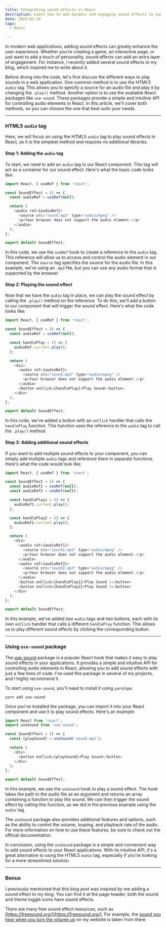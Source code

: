 ```yaml
---
title: Integrating sound effects in React
description: Learn how to add dynamic and engaging sound effects to your React application using HTML5 audio and React libraries. Follow this practical guide to bring life to your React app.
date: 2023-02-10
tags:
  - React

---
```


In modern web applications, adding sound effects can greatly enhance the user experience. Whether you're creating a game, an interactive page, or just want to add a touch of personality, sound effects can add an extra layer of engagement. For instance, I recently added several sound effects to my blog, which inspired me to write about it.

Before diving into the code, let's first discuss the different ways to play sounds in a web application. One common method is to use the HTML5 `audio` tag. This allows you to specify a source for an audio file and play it by changing the `.play()` method. Another option is to use the available React packages like `use-sound`. These packages provide a simple and intuitive API for controlling audio elements in React. In this article, we'll cover both methods, so you can choose the one that best suits your needs.

---

### HTML5 `audio` tag

Here, we will focus on using the HTML5 `audio` tag to play sound effects in React, as it is the simplest method and requires no additional libraries.

#### Step 1: Adding the `audio` tag

To start, we need to add an `audio` tag to our React component. This tag will act as a container for our sound effect. Here's what the basic code looks like:

```js
import React, { useRef } from 'react';

const SoundEffect = () => {
  const audioRef = useRef(null);

  return (
    <audio ref={audioRef}>
      <source src="sound.mp3" type="audio/mpeg" />
      <p>Your browser does not support the audio element.</p>
    </audio>
  );
};

export default SoundEffect;
```

In this code, we use the `useRef` hook to create a reference to the `audio` tag. This reference will allow us to access and control the audio element in our component. The `source` tag specifies the source for the audio file. In this example, we're using an `.mp3` file, but you can use any audio format that is supported by the browser.

#### Step 2: Playing the sound effect

Now that we have the `audio` tag in place, we can play the sound effect by calling the `.play()` method on the reference. To do this, we'll add a button to our component that will trigger the sound effect. Here's what the code looks like:

```js {6-8,16}
import React, { useRef } from 'react';

const SoundEffect = () => {
  const audioRef = useRef(null);

  const handlePlay = () => {
    audioRef.current.play();
  };

  return (
    <div>
      <audio ref={audioRef}>
        <source src="sound.mp3" type="audio/mpeg" />
        <p>Your browser does not support the audio element.</p>
      </audio>
      <button onClick={handlePlay}>Play Sound</button>
    </div>
  );
};

export default SoundEffect;
```

In this code, we've added a button with an `onClick` handler that calls the `handlePlay` function. This function uses the reference to the `audio` tag to call the `.play()` method.

#### Step 3: Adding additional sound effects

If you want to add multiple sound effects to your component, you can simply add multiple `audio` tags and reference them in separate functions. Here's what the code would look like:

```js {5,11-13,21-24,26}
import React, { useRef } from 'react';

const SoundEffect = () => {
  const audioRef1 = useRef(null);
  const audioRef2 = useRef(null);

  const handlePlay1 = () => {
    audioRef1.current.play();
  };

  const handlePlay2 = () => {
    audioRef2.current.play();
  };

  return (
    <div>
      <audio ref={audioRef1}>
        <source src="sound1.mp3" type="audio/mpeg" />
        <p>Your browser does not support the audio element.</p>
      </audio>
      <audio ref={audioRef2}>
        <source src="sound2.mp3" type="audio/mpeg" />
        <p>Your browser does not support the audio element.</p>
      </audio>
      <button onClick={handlePlay1}>Play Sound 1</button>
      <button onClick={handlePlay2}>Play Sound 2</button>
    </div>
  );
};

export default SoundEffect;
```

In this example, we've added two `audio` tags and two buttons, each with its own `onClick` handler that calls a different `handlePlay` function. This allows us to play different sound effects by clicking the corresponding button.

---

### Using `use-sound` package

The [use-sound](https://github.com/joshwcomeau/use-sound) package is a popular React hook that makes it easy to play sound effects in your applications. It provides a simple and intuitive API for controlling audio elements in React, allowing you to add sound effects with just a few lines of code. I've used this package in several of my projects, and I highly recommend it.

To start using `use-sound`, you'll need to install it using `yarn`/`npm`:

```
yarn add use-sound
```

Once you've installed the package, you can import it into your React component and use it to play sound effects. Here's an example:

```js
import React from 'react';
import useSound from 'use-sound';

const SoundEffect = () => {
  const [playSound] = useSound('sound.mp3');

  return (
    <div>
      <button onClick={playSound}>Play Sound</button>
    </div>
  );
};

export default SoundEffect;
```

In this example, we use the `useSound` hook to play a sound effect. The hook takes the path to the audio file as an argument and returns an array containing a function to play the sound. We can then trigger the sound effect by calling this function, as we did in the previous example using the `audio` tag.

The `useSound` package also provides additional features and options, such as the ability to control the volume, looping, and playback rate of the audio. For more information on how to use these features, be sure to check out the official documentation.

In conclusion, using the `useSound` package is a simple and convenient way to add sound effects to your React applications. With its intuitive API, it's a great alternative to using the HTML5 `audio` tag, especially if you're looking for a more streamlined solution.

---

### Bonus

I previously mentioned that this blog post was inspired by me adding a sound effect to my blog. You can find it at the page header; both the sound and theme toggle icons have sound effects.

There are many free sound effect resources, such as [https://freesound.org/](https://freesound.org/). For example, the [sound you hear when you turn the volume up](https://freesound.org/people/EminYILDIRIM/sounds/536108/) on my website is taken from there.
